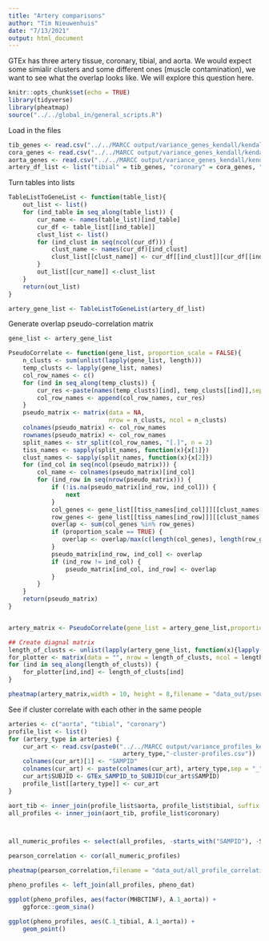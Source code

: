 ```yaml
---
title: "Artery comparisons"
author: "Tim Nieuwenhuis"
date: "7/13/2021"
output: html_document
---
```


GTEx has three artery tissue, coronary, tibial, and aorta. We would expect some
simialir clusters and some different ones (muscle contamination), we want to see
what the overlap looks like. We will explore this question here.

```r
knitr::opts_chunk$set(echo = TRUE)
library(tidyverse)
library(pheatmap)
source("../../global_in/general_scripts.R")
```


Load in the files
```r
tib_genes <- read.csv("../../MARCC output/variance_genes_kendall/kendall-artery_tibial-gene-clusters-high-variance.csv")
cora_genes <- read.csv("../../MARCC output/variance_genes_kendall/kendall-artery_coronary-gene-clusters-high-variance.csv")
aorta_genes <- read.csv("../../MARCC output/variance_genes_kendall/kendall-artery_aorta-gene-clusters-high-variance.csv") 
artery_df_list <- list("tibial" = tib_genes, "coronary" = cora_genes, "aorta"= aorta_genes)
```

Turn tables into lists
```r

TableListToGeneList <- function(table_list){
    out_list <- list()
    for (ind_table in seq_along(table_list)) {
        cur_name <- names(table_list)[ind_table]
        cur_df <- table_list[[ind_table]]
        clust_list <- list()
        for (ind_clust in seq(ncol(cur_df))) {
            clust_name <- names(cur_df)[ind_clust]
            clust_list[[clust_name]] <- cur_df[[ind_clust]][cur_df[[ind_clust]] != ""]
        }
        out_list[[cur_name]] <-clust_list
    }
    return(out_list)
}

artery_gene_list <- TableListToGeneList(artery_df_list)

```
Generate overlap pseudo-correlation matrix
```r

gene_list <- artery_gene_list

PseudoCorrelate <- function(gene_list, proportion_scale = FALSE){
    n_clusts <- sum(unlist(lapply(gene_list, length)))
    temp_clusts <- lapply(gene_list, names)
    col_row_names <- c()
    for (ind in seq_along(temp_clusts)) {
        cur_res <-paste(names(temp_clusts)[ind], temp_clusts[[ind]],sep = ".")
        col_row_names <- append(col_row_names, cur_res)
    }
    pseudo_matrix <- matrix(data = NA,
                            nrow = n_clusts, ncol = n_clusts)
    colnames(pseudo_matrix) <- col_row_names
    rownames(pseudo_matrix) <- col_row_names
    split_names <- str_split(col_row_names, "[.]", n = 2)
    tiss_names <- sapply(split_names, function(x){x[1]})
    clust_names <- sapply(split_names, function(x){x[2]})
    for (ind_col in seq(ncol(pseudo_matrix))) {
        col_name <- colnames(pseudo_matrix)[ind_col]
        for (ind_row in seq(nrow(pseudo_matrix))) {
            if (!is.na(pseudo_matrix[ind_row, ind_col])) {
                next 
            }
            col_genes <- gene_list[[tiss_names[ind_col]]][[clust_names[ind_col]]]
            row_genes <- gene_list[[tiss_names[ind_row]]][[clust_names[ind_row]]]
            overlap <- sum(col_genes %in% row_genes)
            if (proportion_scale == TRUE) {
               overlap <- overlap/max(c(length(col_genes), length(row_genes)))    
            }
            pseudo_matrix[ind_row, ind_col] <- overlap
            if (ind_row != ind_col) {
                pseudo_matrix[ind_col, ind_row] <- overlap
            }
        }
    }
    return(pseudo_matrix)
}


artery_matrix <- PseudoCorrelate(gene_list = artery_gene_list,proportion_scale = T)

## Create diagnal matrix
length_of_clusts <- unlist(lapply(artery_gene_list, function(x){lapply(x, length)}))
for_plotter <- matrix(data = "", nrow = length_of_clusts, ncol = length_of_clusts)
for (ind in seq_along(length_of_clusts)) {
    for_plotter[ind,ind] <- length_of_clusts[ind]
}

pheatmap(artery_matrix,width = 10, height = 8,filename = "data_out/pseudo_correlations.pdf",display_numbers = for_plotter)
```


See if cluster correlate with each other in the same people
```r
arteries <- c("aorta", "tibial", "coronary")
profile_list <- list()
for (artery_type in arteries) {
    cur_art <- read.csv(paste0("../../MARCC output/variance_profiles_kendall/kendall-artery_",
                                artery_type,"-cluster-profiles.csv"))
    colnames(cur_art)[1] <- "SAMPID"
    colnames(cur_art) <- paste(colnames(cur_art), artery_type,sep = "_")
    cur_art$SUBJID <- GTEx_SAMPID_to_SUBJID(cur_art$SAMPID)
    profile_list[[artery_type]] <- cur_art
}

aort_tib <- inner_join(profile_list$aorta, profile_list$tibial, suffix = c("_aorta", "_tibial"), by = "SUBJID")
all_profiles <- inner_join(aort_tib, profile_list$coronary)



all_numeric_profiles <- select(all_profiles, -starts_with("SAMPID"), -SUBJID)

pearson_correlation <- cor(all_numeric_profiles)

pheatmap(pearson_correlation,filename = "data_out/all_profile_correlations.pdf")

```

```r
pheno_profiles <- left_join(all_profiles, pheno_dat)

ggplot(pheno_profiles, aes(factor(MHBCTINF), A.1_aorta)) +
    ggforce::geom_sina()

ggplot(pheno_profiles, aes(C.1_tibial, A.1_aorta)) +
    geom_point()
```

